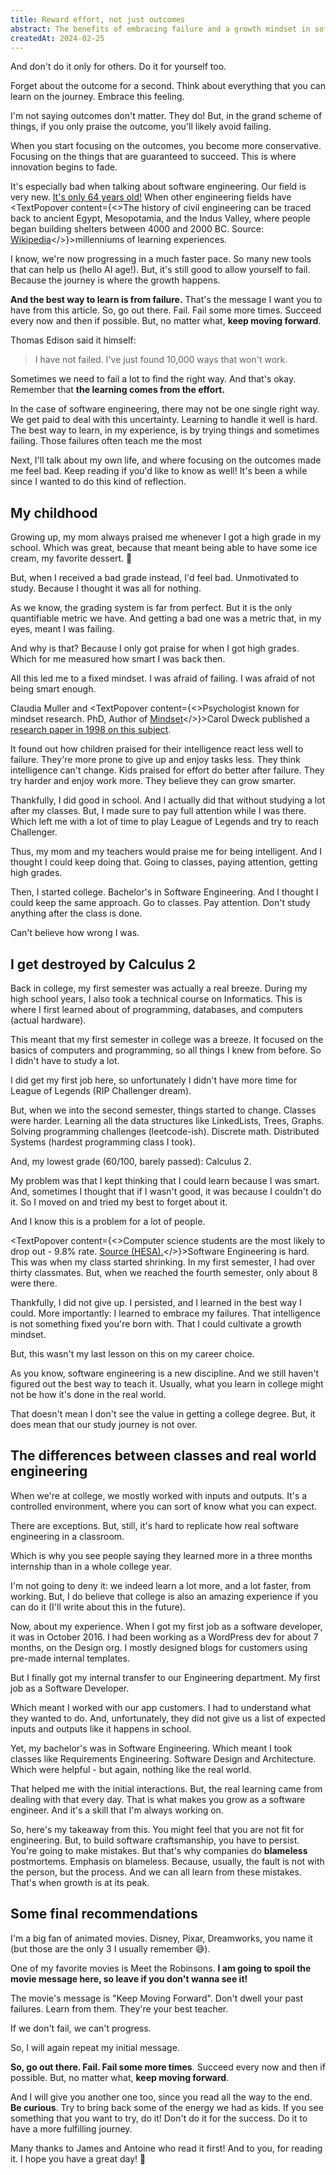 ```yaml
---
title: Reward effort, not just outcomes
abstract: The benefits of embracing failure and a growth mindset in software engineering. How failures fuel innovation and growth.
createdAt: 2024-02-25
---
```


<IntroAnchor />

And don't do it only for others. Do it for yourself too.

Forget about the outcome for a second. Think about everything that you can learn on the journey. Embrace this feeling.

I'm not saying outcomes don't matter. They do! But, in the grand scheme of things, if you only praise the outcome, you'll likely avoid failing.

When you start focusing on the outcomes, you become more conservative. Focusing on the things that are guaranteed to succeed. This is where innovation begins to fade.

It's especially bad when talking about software engineering. Our field is very new. [It's only 64 years old!](https://en.wikipedia.org/wiki/History_of_software_engineering) When other engineering fields have <TextPopover content={<>The history of civil engineering can be traced back to ancient Egypt, Mesopotamia, and the Indus Valley, where people began building shelters between 4000 and 2000 BC. Source: <a href="https://en.wikipedia.org/wiki/Civil_engineering" target="_blank">Wikipedia</a></>}>millenniums</TextPopover> of learning experiences.

I know, we're now progressing in a much faster pace. So many new tools that can help us (hello AI age!). But, it's still good to allow yourself to fail. Because the journey is where the growth happens.

**And the best way to learn is from failure.** That's the message I want you to have from this article. So, go out there. Fail. Fail some more times. Succeed every now and then if possible. But, no matter what, **keep moving forward**.

<TextPopover content="
Creator of the light bulb, phonograph, motion picture camera, electric power distribution.">Thomas Edison</TextPopover> said it himself:

> I have not failed. I've just found 10,000 ways that won't work.

Sometimes we need to fail a lot to find the right way. And that's okay. Remember that **the learning comes from the effort.**

In the case of software engineering, there may not be one single <TextPopover content="It's all about those damn trade-offs™">right way</TextPopover>. We get paid to deal with this uncertainty. Learning to handle it well is hard. The best way to learn, in my experience, is by trying things and sometimes failing. Those failures often teach me the most

Next, I'll talk about my own life, and where focusing on the outcomes made me feel bad. Keep reading if you'd like to know as well! It's been a while since I wanted to do this kind of reflection.

## My childhood

Growing up, my mom always praised me whenever I got a high grade in my school. Which was great, because that meant being able to have some ice cream, my favorite dessert. 🍦

But, when I received a bad grade instead, I'd feel bad. Unmotivated to study. Because I thought it was all for nothing.

As we know, the grading system is far from perfect. But it is the only quantifiable metric we have. And getting a bad one was a metric that, in my eyes, meant I was failing.

And why is that? Because I only got praise for when I got high grades. Which for me measured how smart I was back then.

All this led me to a <TextPopover content="Someone who avoids challenges and fears failure." delay={300}>fixed mindset</TextPopover>. I was afraid of failing. I was afraid of not being smart enough.

<TextPopover content="Professor of Pediatric Surgery at Stanford. PhD, specialized in Children's Health.">Claudia Muller</TextPopover> and <TextPopover content={<>Psychologist known for mindset research. PhD, Author of <a href="https://www.amazon.com/Mindset-Carol-S-Dweck-audiobook/dp/B07N48NM33/" target="_blank">Mindset</a></>}>Carol Dweck</TextPopover> published a [research paper in 1998 on this subject](https://psycnet.apa.org/record/1998-04530-003).

It found out how children praised for their intelligence react less well to failure. They're more prone to give up and enjoy tasks less. They think intelligence can't change. Kids praised for effort do better after failure. They try harder and enjoy work more. They believe they can grow smarter.

Thankfully, I did good in school. And I actually did that without studying a lot after my classes. But, I made sure to pay full attention while I was there. Which left me with a lot of time to play League of Legends and try to reach Challenger.

Thus, my mom and my teachers would praise me for being intelligent. And I thought I could keep doing that. Going to classes, paying attention, getting high grades.

Then, I started college. Bachelor's in Software Engineering. And I thought I could keep the same approach. Go to classes. Pay attention. Don't study anything after the class is done.

Can't believe how wrong I was.

## I get destroyed by Calculus 2

Back in college, my first semester was actually a real breeze. During my high school years, I also took a technical course on Informatics. This is where I first learned about of programming, databases, and computers (actual hardware).

This meant that my first semester in college was a breeze. It focused on the basics of computers and programming, so all things I knew from before. So I didn't have to study a lot.

I did get my first job here, so unfortunately I didn't have more time for League of Legends (RIP Challenger dream).

But, when we into the second semester, things started to change. Classes were harder. Learning all the data structures like LinkedLists, Trees, Graphs. Solving programming challenges (leetcode-ish). Discrete math. Distributed Systems (hardest programming class I took).

And, my lowest grade (60/100, barely passed): Calculus 2.

My problem was that I kept thinking that I could learn because I was smart. And, sometimes I thought that if I wasn't good, it was because I couldn't do it. So I moved on and tried my best to forget about it.

And I know this is a problem for a lot of people.

<TextPopover content={<>Computer science students are the most likely to drop out - 9.8% rate. <a href="https://www.computerweekly.com/news/252467745/Computer-science-undergraduates-most-likely-to-drop-out" target="_blank">Source (HESA).</a></>}>Software Engineering is hard</TextPopover>. This was when my class started shrinking. In my first semester, I had over thirty classmates. But, when we reached the fourth semester, only about 8 were there.

Thankfully, I did not give up. I persisted, and I learned in the best way I could. More importantly: I learned to embrace my failures. That intelligence is not something fixed you're born with. That I could cultivate a <TextPopover content="Embraces challenges, effort, and learning from criticism to develop abilities." delay={300}>growth mindset</TextPopover>.

But, this wasn't my last lesson on this on my career choice.

As you know, software engineering is a new discipline. And we still haven't figured out the best way to teach it. Usually, what you learn in college might not be how it's done in the real world.

That doesn't mean I don't see the value in getting a college degree. But, it does mean that our study journey is not over.

## The differences between classes and real world engineering

When we're at college, we mostly worked with inputs and outputs. It's a controlled environment, where you can sort of know what you can expect.

There are exceptions. But, still, it's hard to replicate how real software engineering in a classroom.

<ArticleImage src="/scope-of-software-engineering.png" caption="Real world software engineering is larger than what we learn in school." />

Which is why you see people saying they learned more in a three months internship than in a whole college year.

I'm not going to deny it: we indeed learn a lot more, and a lot faster, from working. But, I do believe that college is also an amazing experience if you can do it (I'll write about this in the future).

Now, about my experience. When I got my first job as a software developer, it was in October 2016. I had been working as a WordPress dev for about 7 months, on the Design org. I mostly designed blogs for customers using pre-made internal templates.

But I finally got my internal transfer to our Engineering department. My first job as a Software Developer.

Which meant I worked with our app customers. I had to understand what they wanted to do. And, unfortunately, they did not give us a list of expected inputs and outputs like it happens in school.

Yet, my bachelor's was in Software Engineering. Which meant I took classes like Requirements Engineering. Software Design and Architecture. Which were helpful - but again, nothing like the real world.

That helped me with the initial interactions. But, the real learning came from dealing with that every day. That is what makes you grow as a software engineer. And it's a skill that I'm always working on.

So, here's my takeaway from this. You might feel that you are not fit for engineering. But, to <Link href="/bytes/on-building-software-craftsmanship">build software craftsmanship</Link>, you have to persist. You're going to make mistakes. But that's why companies do **blameless** postmortems. Emphasis on blameless. Because, usually, the fault is not with the person, but the process. And we can all learn from these mistakes. That's when growth is at its peak.

## Some final recommendations

I'm a big fan of animated movies. Disney, Pixar, Dreamworks, you name it (but those are the only 3 I usually remember 😅).

One of my favorite movies is Meet the Robinsons. **I am going to spoil the movie message here, so leave if you don't wanna see it!**

<ArticleImage src="/meet-the-robinsons.jpeg" caption="Real world software engineering is larger than what we learn in school." />

The movie's message is "Keep Moving Forward". Don't dwell your past failures. Learn from them. They're your best teacher.

If we don't fail, we can't progress.

So, I will again repeat my initial message.

**So, go out there. Fail. Fail some more times**. Succeed every now and then if possible. But, no matter what, **keep moving forward**.

And I will give you another one too, since you read all the way to the end. **Be curious**. Try to bring back some of the energy we had as kids. If you see something that you want to try, do it! Don't do it for the success. Do it to have a more fulfilling journey.

Many thanks to James and Antoine who read it first! And to you, for reading it. I hope you have a great day! 🌟
